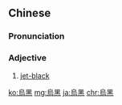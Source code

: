 {{also|乌黑}}
==Chinese==
{{zh-forms|s=乌黑}}

===Pronunciation===
{{zh-pron
|m=wūhēi
|c=wu1 hak1,wu1 haak1
|mn=xm:o͘-hek
|cat=a
}}

===Adjective===
{{zh-adj}}

# [[jet-black]]

[[ko:烏黑]]
[[mg:烏黑]]
[[ja:烏黑]]
[[chr:烏黑]]